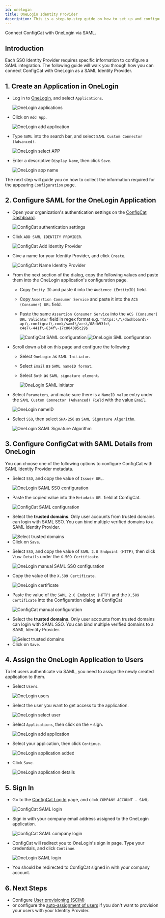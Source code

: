```yaml
---
id: onelogin
title: OneLogin Identity Provider
description: This is a step-by-step guide on how to set up and configure OneLogin as a SAML Identity Provider for your organization.
---
```



Connect ConfigCat with OneLogin via SAML.

## Introduction

Each SSO Identity Provider requires specific information to configure a SAML integration. The following guide will walk you through how you can connect ConfigCat with OneLogin as a SAML Identity Provider.

## 1. Create an Application in OneLogin

- Log in to <a href="https://app.onelogin.com/login" target="_blank">OneLogin</a>, and select `Applications`.

  <img className="bordered-img" src="/docs/assets/saml/onelogin/applications.png" alt="OneLogin applications" decoding="async" loading="lazy" />

- Click on `Add App`.

  <img className="bordered-img" src="/docs/assets/saml/onelogin/add_app.png" alt="OneLogin add application" decoding="async" loading="lazy" />

- Type `SAML` into the search bar, and select `SAML Custom Connector (Advanced)`.

  <img className="bordered-img" src="/docs/assets/saml/onelogin/select_app.png" alt="OneLogin select APP" decoding="async" loading="lazy" />

- Enter a descriptive `Display Name`, then click `Save`.

  <img className="bordered-img" src="/docs/assets/saml/onelogin/app_name.png" alt="OneLogin app name" decoding="async" loading="lazy" />

The next step will guide you on how to collect the information required for the appearing `Configuration` page.

## 2. Configure SAML for the OneLogin Application

- Open your organization's authentication settings on the <a href="https://app.configcat.com/organization/authentication" target="_blank">ConfigCat Dashboard</a>.

  <img className="bordered-img" src="/docs/assets/saml/dashboard/authentication.png" alt="ConfigCat authentication settings" decoding="async" loading="lazy" />

- Click `ADD SAML IDENTITY PROVIDER`.

  <img className="bordered-img" src="/docs/assets/saml/dashboard/add_idp.png" alt="ConfigCat Add Identity Provider" decoding="async" loading="lazy" />

- Give a name for your Identity Provider, and click `Create`.

  <img className="bordered-img" src="/docs/assets/saml/dashboard/onelogin_name.png" alt="ConfigCat Name Identity Provider" decoding="async" loading="lazy" />

- From the next section of the dialog, copy the following values and paste them into the OneLogin application's configuration page.

  - Copy `Entity ID` and paste it into the `Audience (EntityID)` field.
  - Copy `Assertion Consumer Service` and paste it into the `ACS (Consumer) URL` field.
  - Paste the same `Assertion Consumer Service` into the `ACS (Consumer) URL Validator` field in regex format e.g. `^https:\/\/dashboard\-api\.configcat\.com\/saml\/acs\/08db93fc\-c4e7\-441f\-834f\-17c804385c29$`

    <img className="bordered-img" src="/docs/assets/saml/dashboard/acs_entity_id_1.png" alt="ConfigCat SAML configuration" decoding="async" loading="lazy" />

    <img className="bordered-img" src="/docs/assets/saml/onelogin/onelogin_acs_eid.png" alt="OneLogin SML configuration" decoding="async" loading="lazy" />

- Scroll down a bit on this page and configure the following:

  - Select `OneLogin` as `SAML Initiator`.
  - Select `Email` as `SAML nameID format`.
  - Select `Both` as `SAML signature element`.

    <img className="bordered-img" src="/docs/assets/saml/onelogin/saml_config2.png" alt="OneLogin SAML initiator" decoding="async" loading="lazy" />

- Select `Parameters`, and make sure there is a `NameID value` entry under the `SAML Custom Connector (Advanced) Field` with the value `Email`.

  <img className="bordered-img" src="/docs/assets/saml/onelogin/name_id.png" alt="OneLogin nameID" decoding="async" loading="lazy" />

- Select `SSO`, then select `SHA-256` as `SAML Signature Algorithm`.

  <img className="bordered-img" src="/docs/assets/saml/onelogin/sso_signing_algo.png" alt="OneLogin SAML Signature Algorithm" decoding="async" loading="lazy" />

## 3. Configure ConfigCat with SAML Details from OneLogin

You can choose one of the following options to configure ConfigCat with SAML Identity Provider metadata.

<Tabs>
  <TabItem value="metadataUrl" label="Metadata URL" default>
    <ul>
      <li>
        <p>Select <code>SSO</code>, and copy the value of <code>Issuer URL</code>.</p>
        <img className="bordered-img" src="/docs/assets/saml/onelogin/sso_config.png" alt="OneLogin SAML SSO configuration" decoding="async" loading="lazy" />
      </li>
      <li>
        <p>Paste the copied value into the <code>Metadata URL</code> field at ConfigCat.</p>
        <img className="bordered-img" src="/docs/assets/saml/onelogin/cc_meta_url_new.png" alt="ConfigCat SAML configuration" decoding="async" loading="lazy" />
      </li>
      <li>
        <p>Select the <strong>trusted domains</strong>. Only user accounts from trusted domains can login with SAML SSO. You can bind multiple verified domains to a SAML Identity Provider.</p>
        <img className="bordered-img" src="/docs/assets/saml/dashboard/select_trusted_domains.png" alt="Select trusted domains" decoding="async" loading="lazy" />
      </li>
      <li>
        Click on <code>Save</code>.
      </li>
    </ul>
  </TabItem>
  <TabItem value="manual" label="Manual Configuration">
    <ul>
      <li>
        <p>Select <code>SSO</code>, and copy the value of <code>SAML 2.0 Endpoint (HTTP)</code>, then click <code>View Details</code> under the <code>X.509 Certificate</code>.</p>
        <img className="bordered-img" src="/docs/assets/saml/onelogin/sso_config_manual.png" alt="OneLogin manual SAML SSO configuration" decoding="async" loading="lazy" />
      </li>
      <li>
        <p>Copy the value of the <code>X.509 Certificate</code>.</p>
        <img className="bordered-img" src="/docs/assets/saml/onelogin/cert.png" alt="OneLogin certificate" decoding="async" loading="lazy" />
      </li>
      <li>
        <p>Paste the value of the <code>SAML 2.0 Endpoint (HTTP)</code> and the <code>X.509 Certificate</code> into the Configuration dialog at ConfigCat</p>
        <img className="bordered-img" src="/docs/assets/saml/onelogin/cc_manual_new.png" alt="ConfigCat manual configuration" decoding="async" loading="lazy" />
      </li>
      <li>
        <p>Select the <strong>trusted domains</strong>. Only user accounts from trusted domains can login with SAML SSO. You can bind multiple verified domains to a SAML Identity Provider.</p>
        <img className="bordered-img" src="/docs/assets/saml/dashboard/select_trusted_domains.png" alt="Select trusted domains" decoding="async" loading="lazy" />
      </li>
      <li>
        Click on <code>Save</code>.
      </li>
    </ul>
  </TabItem>
</Tabs>

## 4. Assign the OneLogin Application to Users

To let users authenticate via SAML, you need to assign the newly created application to them.

- Select `Users`.

  <img className="bordered-img" src="/docs/assets/saml/onelogin/users.png" alt="OneLogin users" decoding="async" loading="lazy" />

- Select the user you want to get access to the application.

  <img className="bordered-img" src="/docs/assets/saml/onelogin/select_user.png" alt="OneLogin select user" decoding="async" loading="lazy"/>

- Select `Applications`, then click on the `+` sign.

  <img className="bordered-img" src="/docs/assets/saml/onelogin/add_application.png" alt="OneLogin add application" decoding="async" loading="lazy"/>

- Select your application, then click `Continue`.

  <img className="bordered-img" src="/docs/assets/saml/onelogin/app_added.png" alt="OneLogin application added" decoding="async" loading="lazy"/>

- Click `Save`.

  <img className="bordered-img" src="/docs/assets/saml/onelogin/app_details.png" alt="OneLogin application details" decoding="async" loading="lazy"/>

## 5. Sign In

- Go to the <a href="https://app.configcat.com/auth/login" target="_blank">ConfigCat Log In</a> page, and click `COMPANY ACCOUNT - SAML`.

  <img className="bordered-img" src="/docs/assets/saml/dashboard/saml_login.png" alt="ConfigCat SAML login" decoding="async" loading="lazy" />

- Sign in with your company email address assigned to the OneLogin application.

  <img className="bordered-img" src="/docs/assets/saml/dashboard/company_email.png" alt="ConfigCat SAML company login" decoding="async" loading="lazy" />

- ConfigCat will redirect you to OneLogin's sign in page. Type your credentials, and click `Continue`.

  <img className="bordered-img" src="/docs/assets/saml/onelogin/login.png" alt="OneLogin SAML login" decoding="async" loading="lazy" />

- You should be redirected to ConfigCat signed in with your company account.

## 6. Next Steps

- Configure [User provisioning (SCIM)](../../scim/overview.mdx)
- or configure the [auto-assignment of users](../../auto-assign-users.mdx) if you don't want to provision your users with your Identity Provider.
